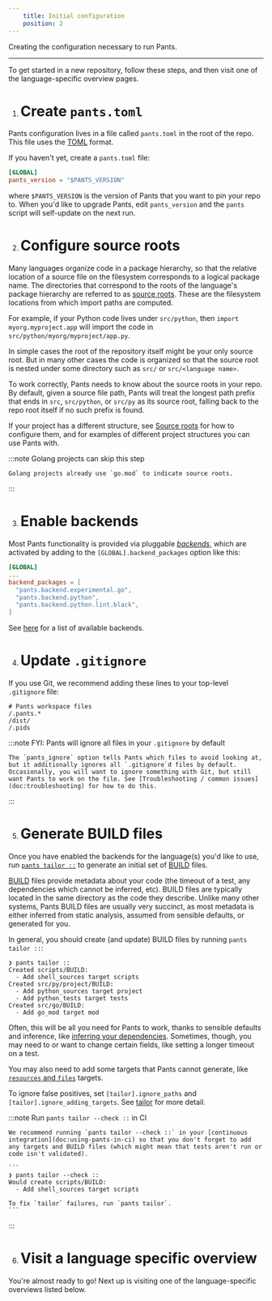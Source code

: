 ```yaml
---
    title: Initial configuration
    position: 2
---
```


Creating the configuration necessary to run Pants.

---

To get started in a new repository, follow these steps, and then visit one of the language-specific overview pages.

1. # Create `pants.toml`

Pants configuration lives in a file called `pants.toml` in the root of the repo. This file uses the [TOML](https://github.com/toml-lang/toml) format.

If you haven't yet, create a `pants.toml` file:

```toml title="pants.toml"
[GLOBAL]
pants_version = "$PANTS_VERSION"
```

where `$PANTS_VERSION` is the version of Pants that you want to pin your repo to. When you'd like to upgrade Pants, edit `pants_version` and the `pants` script will self-update on the next run.

2. # Configure source roots

Many languages organize code in a package hierarchy, so that the relative location of a source file on the filesystem corresponds to a logical package name. The directories that correspond to the roots of the language's package hierarchy are referred to as [source roots](doc:source-roots). These are the filesystem locations from which import paths are computed.

For example, if your Python code lives under `src/python`, then `import myorg.myproject.app` will import the code in `src/python/myorg/myproject/app.py`.

In simple cases the root of the repository itself might be your only source root. But in many other cases the code is organized so that the source root is nested under some directory such as `src/` or `src/<language name>`.

To work correctly, Pants needs to know about the source roots in your repo. By default, given a source file path, Pants will treat the longest path prefix that ends in `src`, `src/python`, or `src/py` as its source root, falling back to the repo root itself if no such prefix is found.

If your project has a different structure, see [Source roots](doc:source-roots) for how to configure them, and for examples of different project structures you can use Pants with.

:::note Golang projects can skip this step

    Golang projects already use `go.mod` to indicate source roots.

:::

3. # Enable backends

Most Pants functionality is provided via pluggable [_backends_](doc:enabling-backends), which are activated by adding to the `[GLOBAL].backend_packages` option like this:

```toml title="pants.toml"
[GLOBAL]
...
backend_packages = [
  "pants.backend.experimental.go",
  "pants.backend.python",
  "pants.backend.python.lint.black",
]
```

See [here](doc:enabling-backends) for a list of available backends.

4. # Update `.gitignore`

If you use Git, we recommend adding these lines to your top-level `.gitignore` file:

```text title=".gitignore"
# Pants workspace files
/.pants.*
/dist/
/.pids
```

:::note FYI: Pants will ignore all files in your `.gitignore` by default

    The `pants_ignore` option tells Pants which files to avoid looking at, but it additionally ignores all `.gitignore`d files by default. Occasionally, you will want to ignore something with Git, but still want Pants to work on the file. See [Troubleshooting / common issues](doc:troubleshooting) for how to do this.

:::

5. # Generate BUILD files

Once you have enabled the backends for the language(s) you'd like to use, run [`pants tailor ::`](doc:initial-configuration#5-generate-build-files) to generate an initial set of [BUILD](doc:targets) files.

[BUILD](doc:targets) files provide metadata about your code (the timeout of a test, any dependencies which cannot be inferred, etc). BUILD files are typically located in the same directory as the code they describe. Unlike many other systems, Pants BUILD files are usually very succinct, as most metadata is either inferred from static analysis, assumed from sensible defaults, or generated for you.

In general, you should create (and update) BUILD files by running `pants tailor ::`:

```
❯ pants tailor ::
Created scripts/BUILD:
  - Add shell_sources target scripts
Created src/py/project/BUILD:
  - Add python_sources target project
  - Add python_tests target tests
Created src/go/BUILD:
  - Add go_mod target mod
```

Often, this will be all you need for Pants to work, thanks to sensible defaults and inference, like [inferring your dependencies](doc:targets). Sometimes, though, you may need to or want to change certain fields, like setting a longer timeout on a test.

You may also need to add some targets that Pants cannot generate, like [`resources` and `files`](doc:assets) targets.

To ignore false positives, set `[tailor].ignore_paths` and `[tailor].ignore_adding_targets`. See [tailor](doc:reference-tailor) for more detail.

:::note Run `pants tailor --check ::` in CI

    We recommend running `pants tailor --check ::` in your [continuous integration](doc:using-pants-in-ci) so that you don't forget to add any targets and BUILD files (which might mean that tests aren't run or code isn't validated).

    ```
    ❯ pants tailor --check ::
    Would create scripts/BUILD:
      - Add shell_sources target scripts

    To fix `tailor` failures, run `pants tailor`.
    ```

:::

6. # Visit a language specific overview

You're almost ready to go! Next up is visiting one of the language-specific overviews listed below.
